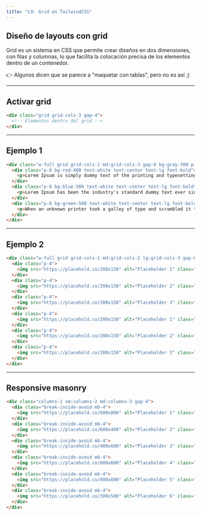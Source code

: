 ```yaml
---
title: "L9: Grid en TailwindCSS"
---
```


## Diseño de layouts con grid

Grid es un sistema en CSS que permite crear diseños en dos dimensiones, con filas y columnas, lo que facilita la colocación precisa de los elementos dentro de un contenedor.

👉 Algunos dicen que se parece a "maquetar con tablas", pero no es así ;)

---

## Activar grid

```html
<div class="grid grid-cols-3 gap-4">
  <!-- Elementos dentro del grid -->
</div>
```

---

## Ejemplo 1

```html live
<div class="w-full grid grid-cols-1 md:grid-cols-3 gap-8 bg-gray-300 p-8">
  <div class="p-8 bg-red-400 text-white text-center text-lg font-bold">
    <p>Lorem Ipsum is simply dummy text of the printing and typesetting industry.</p>
  </div>
  <div class="p-8 bg-blue-500 text-white text-center text-lg font-bold">
    <p>Lorem Ipsum has been the industry's standard dummy text ever since the 1500s.</p>
  </div>
  <div class="p-8 bg-green-500 text-white text-center text-lg font-bold">
    <p>When an unknown printer took a galley of type and scrambled it to make a type specimen book.</p>
  </div>
</div>
```


---

## Ejemplo 2

```html live
<div class="w-full grid grid-cols-1 md:grid-cols-2 lg:grid-cols-3 gap-8 bg-gray-100 p-8">
  <div class="p-4">
    <img src="https://placehold.co/200x150" alt="Placeholder 1" class="w-full h-auto">
  </div>
  <div class="p-4">
    <img src="https://placehold.co/200x150" alt="Placeholder 2" class="w-full h-auto">
  </div>
  <div class="p-4">
    <img src="https://placehold.co/200x150" alt="Placeholder 3" class="w-full h-auto">
  </div>
  <div class="p-4">
    <img src="https://placehold.co/200x150" alt="Placeholder 1" class="w-full h-auto">
  </div>
  <div class="p-4">
    <img src="https://placehold.co/200x150" alt="Placeholder 2" class="w-full h-auto">
  </div>
  <div class="p-4">
    <img src="https://placehold.co/200x150" alt="Placeholder 3" class="w-full h-auto">
  </div>
</div>
```


---

## Responsive masonry

```html live
<div class="columns-1 sm:columns-2 md:columns-3 gap-4">
  <div class="break-inside-avoid mb-4">
    <img src="https://placehold.co/600x800" alt="Placeholder 1" class="w-full h-auto self-start">
  </div>
  <div class="break-inside-avoid mb-4">
    <img src="https://placehold.co/600x400" alt="Placeholder 2" class="w-full h-auto">
  </div>
  <div class="break-inside-avoid mb-4">
    <img src="https://placehold.co/400x600" alt="Placeholder 3" class="w-full h-auto">
  </div>
  <div class="break-inside-avoid mb-4">
    <img src="https://placehold.co/600x600" alt="Placeholder 4" class="w-full h-auto">
  </div>
  <div class="break-inside-avoid mb-4">
    <img src="https://placehold.co/800x600" alt="Placeholder 5" class="w-full h-auto">
  </div>
  <div class="break-inside-avoid mb-4">
    <img src="https://placehold.co/300x500" alt="Placeholder 6" class="w-full h-auto">
  </div>
</div>

```

